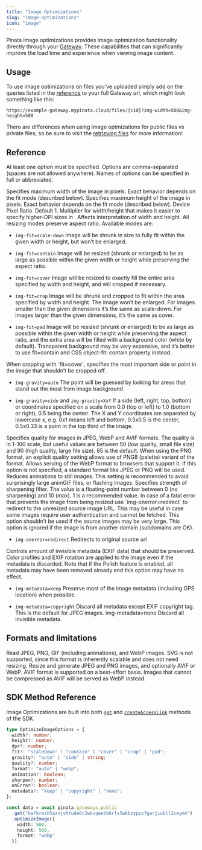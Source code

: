 ```yaml
---
title: "Image Optimizations"
slug: "image-optimizations"
icon: "image"
---
```


Pinata image optimizations provides image optimization functionality directly through your [Gateway](/gateways/retrieving-files). These capabilities that can significantly improve the load time and experience when viewing image content.

## Usage

To use image optimizations on files you've uploaded simply add on the queries listed in the [reference](#reference) to your full Gateway url, which might look something like this:

```
https://example-gateway.mypinata.cloud/files/{cid}?img-width=500&img-height=500
```

There are differences when using image optmizations for public files vs private files, so be sure to visit the [retrieving files](/gateways/retrieving-files) for more information!

## Reference

At least one option must be specified. Options are comma-separated (spaces are not allowed anywhere). Names of options can be specified in full or abbreviated.

<ParamField query="img-width" type="string">
  Specifies maximum width of the image in pixels. Exact behavior depends on the fit mode (described below).
</ParamField>

<ParamField query="img-height" type="string">
  Specifies maximum height of the image in pixels. Exact behavior depends on the fit mode (described below).
</ParamField>

<ParamField query="img-dpr=x" type="string">
  Device Pixel Ratio. Default 1. Multiplier for width/height that makes it easier to specify higher-DPI sizes in .
</ParamField>

<ParamField query="img-fit" type="string">
  Affects interpretation of width and height. All resizing modes preserve aspect ratio. Available modes are:

  - `img-fit=scale-down` Image will be shrunk in size to fully fit within the given width or height, but won’t be enlarged.

  - `img-fit=contain` Image will be resized (shrunk or enlarged) to be as large as possible within the given width or height while preserving the aspect ratio.

  - `img-fit=cover` Image will be resized to exactly fill the entire area specified by width and height, and will cropped if necessary.

  - `img-fit=crop` Image will be shrunk and cropped to fit within the area specified by width and height. The image won’t be enlarged. For images smaller than the given dimensions it’s the same as scale-down. For images larger than the given dimensions, it’s the same as cover.

  - `img-fit=pad` Image will be resized (shrunk or enlarged) to be as large as possible within the given width or height while preserving the aspect ratio, and the extra area will be filled with a background color (white by default). Transparent background may be very expensive, and it’s better to use fit=contain and CSS object-fit: contain property instead.

</ParamField>

<ParamField query="img-gravity" type="string">
  When cropping with `fit=cover`, specifies the most important side or point in the image that shouldn’t be cropped off.

  - `img-gravity=auto` The point will be guessed by looking for areas that stand out the most from image background

  - `img-gravity=side` and `img-gravity=XxY`
  If a side (left, right, top, bottom) or coordinates specified on a scale from 0.0 (top or left) to 1.0 (bottom or right), 0.5 being the center. The X and Y coordinates are separated by lowercase x, e.g. 0x1 means left and bottom, 0.5x0.5 is the center, 0.5x0.33 is a point in the top third of the image.

</ParamField>

<ParamField query="img-quality" type="string">
  Specifies quality for images in JPEG, WebP and AVIF formats. The quality is in 1-100 scale, but useful values are between 50 (low quality, small file size) and 90 (high quality, large file size). 85 is the default. When using the PNG format, an explicit quality setting allows use of PNG8 (palette) variant of the format.
</ParamField>

<ParamField query="img-format" type="string" default="auto">
  Allows serving of the WebP format to browsers that support it. If this option is not specified, a standard format like JPEG or PNG will be used.
</ParamField>

<ParamField query="img-anim" type="string">
 Reduces animations to still images. This setting is recommended to avoid surprisingly large animGIF files, or flashing images.
</ParamField>

<ParamField query="img-sharpen" type="string">
  Specifies strength of sharpening filter. The value is a floating-point number between 0 (no sharpening) and 10 (max). 1 is a recommended value.
</ParamField>

<ParamField query="img-onerror" type="string">
  In case of a fatal error that prevents the image from being resized use `img-onerror=redirect` to redirect to the unresized source image URL. This may be useful in case some images require user authentication and cannot be fetched. This option shouldn’t be used if the source images may be very large. This option is ignored if the image is from another domain (subdomains are OK).

  - `img-onerror=redirect` Redirects to original source url

</ParamField>

<ParamField query="img-metadata" type="string">
  Controls amount of invisible metadata (EXIF data) that should be preserved. Color profiles and EXIF rotation are applied to the image even if the metadata is discarded. Note that if the Polish feature is enabled, all metadata may have been removed already and this option may have no effect.

  - `img-metadata=keep` Preserve most of the image metadata (including GPS location) when possible.

  - `img-metadata=copyright` Discard all metadata except EXIF copyright tag. This is the default for JPEG images. img-metadata=none Discard all invisible metadata.
</ParamField>

## Formats and limitations

Read JPEG, PNG, GIF (including animations), and WebP images. SVG is not supported, since this format is inherently scalable and does not need resizing. Resize and generate JPEG and PNG images, and optionally AVIF or WebP. AVIF format is supported on a best-effort basis. Images that cannot be compressed as AVIF will be served as WebP instead.

## SDK Method Reference

Image Optimizations are built into both [`get`](/sdk/gateways/public/get) and [`createAccessLink`](/sdk/gateways/private/create-access-link) methods of the SDK.

```typescript
type OptimizeImageOptions = {
  width?: number;
  height?: number;
  dpr?: number;
  fit?: "scaleDown" | "contain" | "cover" | "crop" | "pad";
  gravity?: "auto" | "side" | string;
  quality?: number;
  format?: "auto" | "webp";
  animation?: boolean;
  sharpen?: number;
  onError?: boolean;
  metadata?: "keep" | "copyright" | "none";
};
```

```typescript
const data = await pinata.gateways.public
  .get("bafkreih5aznjvttude6c3wbvqeebb6rlx5wkbzyppv7garjiubll2ceym4")
  .optimizeImage({
    width: 500,
    height: 500,
    format: "webp"
  })
```
